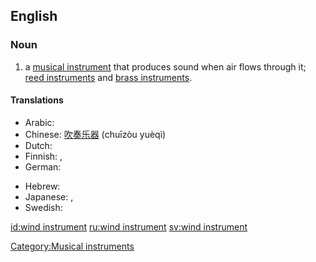 ==English==

===Noun===
{{en-noun|sg=[[wind]] [[instrument]]}}

# {{music}} a [[musical instrument]] that produces sound when air flows through it; [[reed instrument]]s and [[brass instrument]]s.

====Translations====
{{trans-top|type of musical instrument}}
* Arabic: {{t-|ar|آلة الفم|f|tr=’ālati l-fam|sc=Arab}}
* Chinese: [[吹奏乐器]] (chuīzòu yuèqì)
* Dutch: {{t|nl|blaasinstrument|n}}
* Finnish: {{t+|fi|puhallinsoitin}}, {{t-|fi|puhallin}}
* German: {{t+|de|Blasinstrument|n}}
{{trans-mid}}
* Hebrew: {{t-|he|כלי נשיפה|tr=kli neshifa|sc=Hebr}}
* Japanese: {{t+|ja|管楽器|sc=Jpan}}, {{t-|ja|かんがっき|tr=kangakki|sc=Jpan}}
* Swedish: {{t+|sv|blåsinstrument}}
{{trans-bottom}}

[[Category:Musical instruments]]

[[id:wind instrument]]
[[ru:wind instrument]]
[[sv:wind instrument]]